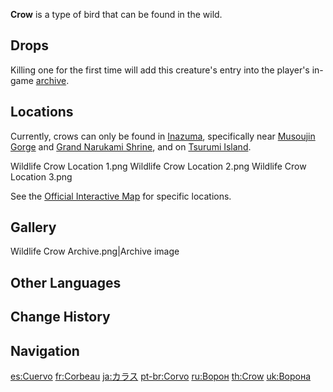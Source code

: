 {{About|the wildlife|the furnishing|Crow (Furnishing)}}
{{Wildlife Infobox
|image       = Wildlife Crow Icon.png
|type        = Wildlife
|family      = Birds
|group       = 
|location    = 
|description = A black colored avian.<br>The black on its feathers are darker than the long nights of [[Teyvat]]. When many of them circle in the sky, they can create the illusion of a solar eclipse. Some locals consider them inauspicious, while others consider them a symbol of good fortune. As the saying goes, that's how traditions work.<br>Rumors abound among adventurers from various nations concerning a [[Oz|giant talking crow]] raised by a [[Fischl|young female investigator]] from [[Mondstadt]]...
}}
'''Crow''' is a type of bird that can be found in the wild.
==Drops==
{{Card|Fowl|1}}

Killing one for the first time will add this creature's entry into the player's in-game [[archive]].

==Locations==
Currently, crows can only be found in [[Inazuma]], specifically near [[Musoujin Gorge]] and [[Grand Narukami Shrine (Subarea)|Grand Narukami Shrine]], and on [[Tsurumi Island]].
<gallery>
Wildlife Crow Location 1.png
Wildlife Crow Location 2.png
Wildlife Crow Location 3.png
</gallery>

See the [https://act.hoyolab.com/ys/app/interactive-map/index.html#/map/2?shown_types=314 Official Interactive Map] for specific locations.

==Gallery==
<gallery>
Wildlife Crow Archive.png|Archive image
</gallery>

==Other Languages==
{{Other Languages
|default_hidden = 1
|en      = Crow
|zhs     = 鸦
|zhs_rm  = Yā
|zht     = 鴉
|zht_rm  = Yā
|ja      = カラス
|ja_rm   = Karasu
|ko      = 까마귀
|es      = Cuervo
|fr      = Corbeau
|ru      = Ворон
|th      = Crow
|vi      = Quạ
|de      = Krähe
|id      = Crow
|pt      = Corvo
|tr      = Karga
|it      = Corvo
}}

==Change History==
{{Change History|2.0}}

==Navigation==
{{Wildlife Navbox}}

[[es:Cuervo]]
[[fr:Corbeau]]
[[ja:カラス]]
[[pt-br:Corvo]]
[[ru:Ворон]]
[[th:Crow]]
[[uk:Ворона]]